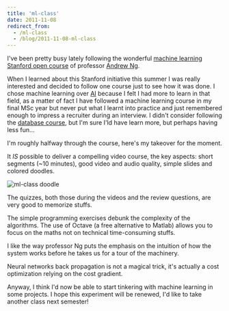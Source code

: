 ```yaml
---
title: 'ml-class'
date: 2011-11-08
redirect_from:
  - /ml-class
  - /blog/2011-11-08-ml-class
---
```


I've been pretty busy lately following the wonderful
[machine learning Stanford open course](http://www.ml-class.org/) of professor
[Andrew Ng](http://ai.stanford.edu/~ang/).

When I learned about this Stanford initiative this summer I was really
interested and decided to follow one course just to see how it was done. I chose
machine learning over [AI](https://www.ai-class.com/) because I felt I had more
to learn in that field, as a matter of fact I have followed a machine learning
course in my final MSc year but never put what I learnt into practice and just
remembered enough to impress a recruiter during an interview. I didn't consider
following the [database course](http://www.db-class.org/), but I'm sure I'ld
have learn more, but perhaps having less fun...

I'm roughly halfway through the course, here's my takeover for the moment.

It _IS_ possible to deliver a compelling video course, the key aspects: short
segments (~10 minutes), good video and audio quality, simple slides and colored
doodles.

![ml-class doodle](./ml-class.png)

The quizzes, both those during the videos and the review questions, are very
good to memorize stuffs.

The simple programming exercises debunk the complexity of the algorithms. The
use of Octave (a free alternative to Matlab) allows you to focus on the maths
not on technical time-consuming stuffs.

I like the way professor Ng puts the emphasis on the intuition of how the system
works before he takes us for a tour of the machinery.

Neural networks back propagation is not a magical trick, it's actually a cost
optimization relying on the cost gradient.

Anyway, I think I'd now be able to start tinkering with machine learning in some
projects. I hope this experiment will be renewed, I'd like to take another class
next semester!
